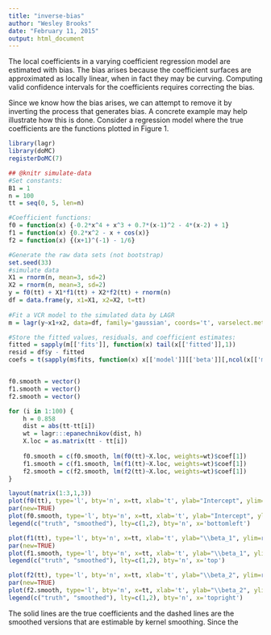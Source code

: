 ```yaml
---
title: "inverse-bias"
author: "Wesley Brooks"
date: "February 11, 2015"
output: html_document
---
```


The local coefficients in a varying coefficient regression model are estimated with bias. The bias arises because the coefficient surfaces are approximated as locally linear, when in fact they may be curving. Computing valid confidence intervals for the coefficients requires correcting the bias.

Since we know how the bias arises, we can attempt to remove it by inverting the process that generates bias. A concrete example may help illustrate how this is done. Consider a regression model where the true coefficients are the functions plotted in Figure 1.

```r
library(lagr)
library(doMC)
registerDoMC(7)

## @knitr simulate-data
#Set constants:
B1 = 1
n = 100
tt = seq(0, 5, len=n)

#Coefficient functions:
f0 = function(x) {-0.2*x^4 + x^3 + 0.7*(x-1)^2 - 4*(x-2) + 1}
f1 = function(x) {0.2*x^2 - x + cos(x)}
f2 = function(x) {(x+1)^(-1) - 1/6}

#Generate the raw data sets (not bootstrap)
set.seed(33)
#simulate data
X1 = rnorm(n, mean=3, sd=2)
X2 = rnorm(n, mean=3, sd=2)
y = f0(tt) + X1*f1(tt) + X2*f2(tt) + rnorm(n)
df = data.frame(y, x1=X1, x2=X2, t=tt)
  
#Fit a VCR model to the simulated data by LAGR
m = lagr(y~x1+x2, data=df, family='gaussian', coords='t', varselect.method='wAICc', bw=0.858, kernel=epanechnikov, bw.type='dist', verbose=TRUE, lagr.convergence.tol=0.005, lambda.min.ratio=0.01, n.lambda=80)

#Store the fitted values, residuals, and coefficient estimates:
fitted = sapply(m[['fits']], function(x) tail(x[['fitted']],1))
resid = df$y - fitted
coefs = t(sapply(m$fits, function(x) x[['model']][['beta']][,ncol(x[['model']][['beta']])]))


f0.smooth = vector()
f1.smooth = vector()
f2.smooth = vector()

for (i in 1:100) {
    h = 0.858
    dist = abs(tt-tt[i])
    wt = lagr:::epanechnikov(dist, h)
    X.loc = as.matrix(tt - tt[i])
    
    f0.smooth = c(f0.smooth, lm(f0(tt)~X.loc, weights=wt)$coef[1])
    f1.smooth = c(f1.smooth, lm(f1(tt)~X.loc, weights=wt)$coef[1])
    f2.smooth = c(f2.smooth, lm(f2(tt)~X.loc, weights=wt)$coef[1])
}
```

```r
layout(matrix(1:3,1,3))
plot(f0(tt), type='l', bty='n', x=tt, xlab='t', ylab="Intercept", ylim=range(f0(tt)))
par(new=TRUE)
plot(f0.smooth, type='l', bty='n', x=tt, xlab='t', ylab="Intercept", ylim=range(f0(tt)), lty=2, ann=FALSE, xaxt='n', yaxt='n')
legend(c("truth", "smoothed"), lty=c(1,2), bty='n', x='bottomleft')

plot(f1(tt), type='l', bty='n', x=tt, xlab='t', ylab="\\beta_1", ylim=range(f1(tt)))
par(new=TRUE)
plot(f1.smooth, type='l', bty='n', x=tt, xlab='t', ylab="\\beta_1", ylim=range(f1(tt)), lty=2, ann=FALSE, xaxt='n', yaxt='n')
legend(c("truth", "smoothed"), lty=c(1,2), bty='n', x='top')

plot(f2(tt), type='l', bty='n', x=tt, xlab='t', ylab="\\beta_2", ylim=range(f2(tt)))
par(new=TRUE)
plot(f2.smooth, type='l', bty='n', x=tt, xlab='t', ylab="\\beta_2", ylim=range(f2(tt)), lty=2, ann=FALSE, xaxt='n', yaxt='n')
legend(c("truth", "smoothed"), lty=c(1,2), bty='n', x='topright')
```


The solid lines are the true coefficients and the dashed lines are the smoothed versions that are estimable by kernel smoothing. Since the 